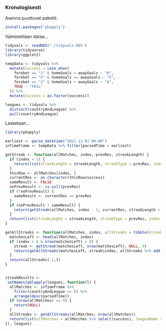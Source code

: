
### Kronologisesti

Asenna puuttuvat paketit:

```r

install.packages("pbapply")
```

Valmistellaan dataa...


```r
tidyvals <- readRDS("./tidyvals.RDS")
library(tidyverse)
library(ggplot2)

tempData <- tidyvals %>%
  mutate(success = case_when(
    forebet == "1" & homeGoals > awayGoals ~ "H",
    forebet == "X" & homeGoals == awayGoals ~ "X",
    forebet == "2" & homeGoals < awayGoals ~ "A",
    TRUE ~ "FAIL"
  )) %>%
  mutate(success = as.factor(success))

leagues <- tidyvals %>%
  distinct(countryAndLeague) %>%
  pull(countryAndLeague)
```

Lasketaan...


```r

library(pbapply)

earliest <- parse_datetime("2021-11-01 00:00")
inTimeFrame <- tempData %>% filter(parsedTime > earliest)

getStreak <- function(allMatches, index, prevRes, streakLength) {
  if (index < 1) {
    return(list(streakLength = streakLength, streakType = prevRes, index = index, parsedTime = NA))
  }
  thisRow <- allMatches[index, ]
  currentRes <- as.character(thisRow$success)
  sameResult <- FALSE
  noPrevResult <- is.null(prevRes)
  if (!noPrevResult) {
    sameResult <- currentRes == prevRes
  }
  if (noPrevResult | sameResult) {
    return(getStreak(allMatches, index - 1, currentRes, streakLength + 1))
  }
  return(list(streakLength = streakLength, streakType = prevRes, index = index, parsedTime = thisRow$parsedTime))
}

getAllStreaks <- function(allMatches, index, allStreaks = tibble(streakLength = NA, streakType = "",  parsedTime = NA)) {
  matchesLeft <- head(allMatches, index)
  if (index > 0 & nrow(matchesLeft) > 0) {
    streak <- getStreak(matchesLeft, nrow(matchesLeft), NULL, 0)
    return(getAllStreaks(matchesLeft, streak$index, allStreaks %>% add_row(streakLength = streak$streakLength, streakType = streak$streakType, parsedTime = streak$parsedTime)))
  }
  return(allStreaks[-1,])
}


streakResults <- 
 setNames(pblapply(leagues, function(l) {
  allMatches <- inTimeFrame %>%
    filter(countryAndLeague == l) %>%
    arrange(desc(parsedTime))
  if (nrow(allMatches) == 0) {
    return(NULL)
  }
  allStreaks <- getAllStreaks(allMatches, nrow(allMatches))
  return(list(allMatches = allMatches %>% select(success), leagueName = l, streaks = allStreaks))
}), leagues)
```

